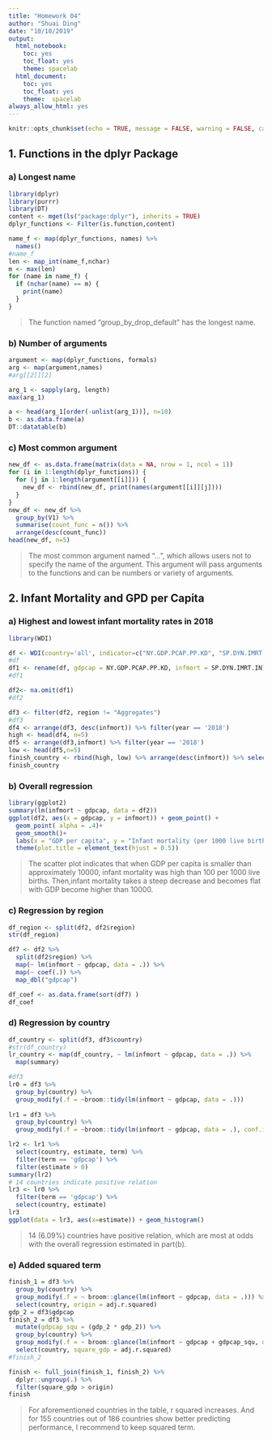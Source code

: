 ```yaml
---
title: "Homework 04"
author: "Shuai Ding"
date: "10/10/2019"
output:
  html_notebook:
    toc: yes
    toc_float: yes
    theme: spacelab
  html_document:
    toc: yes
    toc_float: yes
    theme:  spacelab
always_allow_html: yes
---
```

```r
knitr::opts_chunk$set(echo = TRUE, message = FALSE, warning = FALSE, cache=FALSE)
```

## 1. Functions in the dplyr Package
### a) Longest name
```r
library(dplyr)
library(purrr)
library(DT)
content <- mget(ls("package:dplyr"), inherits = TRUE)
dplyr_functions <- Filter(is.function,content)
```

```r
name_f <- map(dplyr_functions, names) %>%
  names()
#name_f
len <- map_int(name_f,nchar)
m <- max(len)
for (name in name_f) {
  if (nchar(name) == m) {
    print(name)
  }
}
```
> The function named "group_by_drop_default" has the longest name.

### b) Number of arguments
```r
argument <- map(dplyr_functions, formals) 
arg <- map(argument,names) 
#arg[[2]][2]

arg_1 <- sapply(arg, length)
max(arg_1)

a <- head(arg_1[order(-unlist(arg_1))], n=10) 
b <- as.data.frame(a)
DT::datatable(b)
```
### c) Most common argument
```r
new_df <- as.data.frame(matrix(data = NA, nrow = 1, ncol = 1))
for (i in 1:length(dplyr_functions)) {
  for (j in 1:length(argument[[i]])) {
    new_df <- rbind(new_df, print(names(argument[[i]][j])))
  }
}
new_df <- new_df %>%
  group_by(V1) %>%
  summarise(count_func = n()) %>%
  arrange(desc(count_func))
head(new_df, n=5)  
```

> The most common argument named "...", which allows users not to specify the name of the argument. This argument will pass arguments to the functions and can be numbers or variety of arguments. 

## 2. Infant Mortality and GPD per Capita
### a) Highest and lowest infant mortality rates in 2018

```r
library(WDI)

df <- WDI(country='all', indicator=c("NY.GDP.PCAP.PP.KD", "SP.DYN.IMRT.IN"), extra=TRUE, start = 1960, end = 2018)
#df
df1 <- rename(df, gdpcap = NY.GDP.PCAP.PP.KD, infmort = SP.DYN.IMRT.IN)
#df1

df2<- na.omit(df1)
#df2

df3 <- filter(df2, region != "Aggregates")
#df3
df4 <- arrange(df3, desc(infmort)) %>% filter(year == '2018') 
high <- head(df4, n=5)
df5 <- arrange(df3,infmort) %>% filter(year == '2018') 
low <- head(df5,n=5)
finish_country <- rbind(high, low) %>% arrange(desc(infmort)) %>% select(country, infmort, gdpcap)
finish_country
```

### b) Overall regression

```r
library(ggplot2)
summary(lm(infmort ~ gdpcap, data = df2))
ggplot(df2, aes(x = gdpcap, y = infmort)) + geom_point() +
  geom_point( alpha = .4)+
  geom_smooth()+
  labs(x = "GDP per capita", y = "Infant mortality (per 1000 live births", title = "Correlation between infant mortality and GDP per capita") +
  theme(plot.title = element_text(hjust = 0.5))

```


> The scatter plot indicates that when GDP per capita is smaller than approximately 10000, infant mortality was high than 100 per 1000 live births. Then,infant mortality takes a steep decrease and becomes flat with GDP become higher than 10000.

### c) Regression by region

```r
df_region <- split(df2, df2$region)
str(df_region)

df7 <- df2 %>% 
  split(df2$region) %>%
  map(~ lm(infmort ~ gdpcap, data = .)) %>%
  map(~ coef(.)) %>%
  map_dbl("gdpcap")

df_coef <- as.data.frame(sort(df7) )
df_coef

```

### d) Regression by country

```r
df_country <- split(df3, df3$country)
#str(df_country)
lr_country <- map(df_country, ~ lm(infmort ~ gdpcap, data = .)) %>%
  map(summary)

#df3
lr0 = df3 %>%
  group_by(country) %>%
  group_modify(.f = ~broom::tidy(lm(infmort ~ gdpcap, data = .)))
                               
lr1 = df3 %>%
  group_by(country) %>%
  group_modify(.f = ~broom::tidy(lm(infmort ~ gdpcap, data = .), conf.int = 0.95))

lr2 <- lr1 %>% 
  select(country, estimate, term) %>%
  filter(term == 'gdpcap') %>%
  filter(estimate > 0)
summary(lr2)
# 14 countries indicate positive relation
lr3 <- lr0 %>% 
  filter(term == 'gdpcap') %>%
  select(country, estimate)
lr3
ggplot(data = lr3, aes(x=estimate)) + geom_histogram()


```


> 14 (6.09%) countries have positive relation, which are most at odds with the overall regression estimated in part(b).

### e) Added squared term

```r
finish_1 = df3 %>%
  group_by(country) %>%
  group_modify(.f = ~ broom::glance(lm(infmort ~ gdpcap, data = .))) %>%
  select(country, origin = adj.r.squared)
gdp_2 = df3$gdpcap
finish_2 = df3 %>%
  mutate(gdpcap_squ = (gdp_2 * gdp_2)) %>%
  group_by(country) %>%
  group_modify(.f = ~ broom::glance(lm(infmort ~ gdpcap + gdpcap_squ, data = .))) %>%
  select(country, square_gdp = adj.r.squared)
#finish_2

finish <- full_join(finish_1, finish_2) %>%
  dplyr::ungroup(.) %>%
  filter(square_gdp > origin)
finish
```

> For aforementioned countries in the table, r squared increases. And for 155 countries out of 186 countries show better predicting performance, I recommend to keep squared term. 












